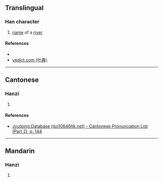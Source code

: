 {{character info/new}}
==Translingual==

===Han character===
{{Han char|rn=85|rad=水|as=12|sn=15|four=|canj=EMWD,XEMWD|ids=⿰氵粟}}

# [[name]] of a [[river]]

====References====
* {{Han ref|kx=0649.250|dkj=18256|hdz=31738.030|uh=6F65|ud=28517}}
* [http://yedict.com/htm/6F/6F65.htm yedict.com (叶典)]

----

==Cantonese==

===Hanzi===
{{yue-hanzi|jyut=[[suk1]]|y=suk1}}

# {{defn|lang=yue|sort=水12}}

====References====
*[http://www.iso10646hk.net/jp/document/download.jsp Jyutping Database (iso10646hk.net) - Cantonese Pronunciation List (Part 2), p. 144]

----

==Mandarin==

===Hanzi===
{{cmn-hanzi|pin=[[sù]] ([[su4]])|wg=su<sup>4</sup>}}

# {{defn|lang=cmn|sort=水12}}